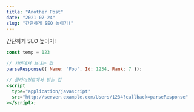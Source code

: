 ```yaml
---
title: "Another Post"
date: "2021-07-24"
slug: "간단하게 SEO 높이기!"
---
```


간단하게 SEO 높이기!

```jsx
const temp = 123
```


```jsx
// 서버에서 보내는 값
parseResponse({ Name: 'Foo', Id: 1234, Rank: 7 });

// 클라이언트에서 받는 값
<script
  type="application/javascript"
  src="http://server.example.com/Users/1234?callback=parseResponse"
></script>;
```